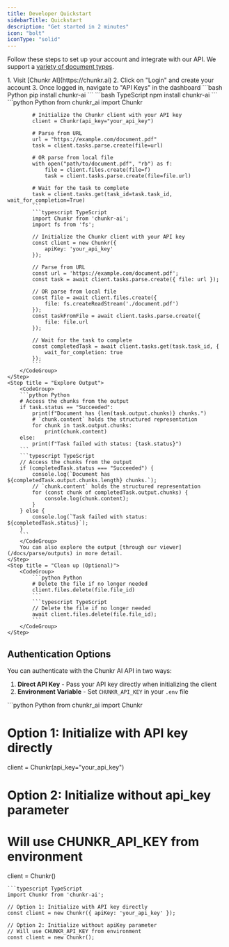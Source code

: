 ```yaml
---
title: Developer Quickstart
sidebarTitle: Quickstart
description: "Get started in 2 minutes"
icon: "bolt"
iconType: "solid"
---
```


Follow these steps to set up your account and integrate with our API. We support a [variety of document types](/docs/task-system/file-types).

<Steps>
    <Step title= "Sign Up and Create an API Key">
        1. Visit [Chunkr AI](https://chunkr.ai)
        2. Click on "Login" and create your account
        3. Once logged in, navigate to "API Keys" in the dashboard
    </Step>
    <Step title = "Install our client SDK">
        <CodeGroup> 
        ```bash Python
        pip install chunkr-ai
        ```
        ```bash TypeScript
        npm install chunkr-ai
        ```
        </CodeGroup>
    </Step>
    <Step title = "Parse a document">
        <CodeGroup> 
            ```python Python
            from chunkr_ai import Chunkr

            # Initialize the Chunkr client with your API key
            client = Chunkr(api_key="your_api_key")

            # Parse from URL
            url = "https://example.com/document.pdf"
            task = client.tasks.parse.create(file=url)
            
            # OR parse from local file
            with open("path/to/document.pdf", "rb") as f:
                file = client.files.create(file=f)
                task = client.tasks.parse.create(file=file.url)
            
            # Wait for the task to complete
            task = client.tasks.get(task_id=task.task_id, wait_for_completion=True)
            ```
            ```typescript TypeScript
            import Chunkr from 'chunkr-ai';
            import fs from 'fs';

            // Initialize the Chunkr client with your API key  
            const client = new Chunkr({ 
                apiKey: 'your_api_key' 
            });

            // Parse from URL
            const url = 'https://example.com/document.pdf';
            const task = await client.tasks.parse.create({ file: url });

            // OR parse from local file
            const file = await client.files.create({ 
                file: fs.createReadStream('./document.pdf') 
            });
            const taskFromFile = await client.tasks.parse.create({ 
                file: file.url 
            });

            // Wait for the task to complete
            const completedTask = await client.tasks.get(task.task_id, {
                wait_for_completion: true
            });
            ```
        </CodeGroup>
    </Step>
    <Step title = "Explore Output">
        <CodeGroup>
        ```python Python
        # Access the chunks from the output
        if task.status == "Succeeded":
            print(f"Document has {len(task.output.chunks)} chunks.")
            # `chunk.content` holds the structured representation
            for chunk in task.output.chunks:
                print(chunk.content)
        else:
            print(f"Task failed with status: {task.status}")
        ```
        ```typescript TypeScript
        // Access the chunks from the output
        if (completedTask.status === "Succeeded") {
            console.log(`Document has ${completedTask.output.chunks.length} chunks.`);
            // `chunk.content` holds the structured representation
            for (const chunk of completedTask.output.chunks) {
                console.log(chunk.content);
            }
        } else {
            console.log(`Task failed with status: ${completedTask.status}`);
        }
        ```
        </CodeGroup>
        You can also explore the output [through our viewer](/docs/parse/outputs) in more detail.
    </Step>
    <Step title = "Clean up (Optional)">
        <CodeGroup>
            ```python Python
            # Delete the file if no longer needed
            client.files.delete(file.file_id)
            ```
            ```typescript TypeScript
            // Delete the file if no longer needed
            await client.files.delete(file.file_id);
            ```
        </CodeGroup>
    </Step>

</Steps>

## Authentication Options

You can authenticate with the Chunkr AI API in two ways:

1. **Direct API Key** - Pass your API key directly when initializing the client
2. **Environment Variable** - Set `CHUNKR_API_KEY` in your `.env` file

<CodeGroup> 
```python Python
from chunkr_ai import Chunkr

# Option 1: Initialize with API key directly
client = Chunkr(api_key="your_api_key")

# Option 2: Initialize without api_key parameter 
# Will use CHUNKR_API_KEY from environment
client = Chunkr()
```
```typescript TypeScript
import Chunkr from 'chunkr-ai';

// Option 1: Initialize with API key directly
const client = new Chunkr({ apiKey: 'your_api_key' });

// Option 2: Initialize without apiKey parameter
// Will use CHUNKR_API_KEY from environment
const client = new Chunkr();
```
</CodeGroup>



